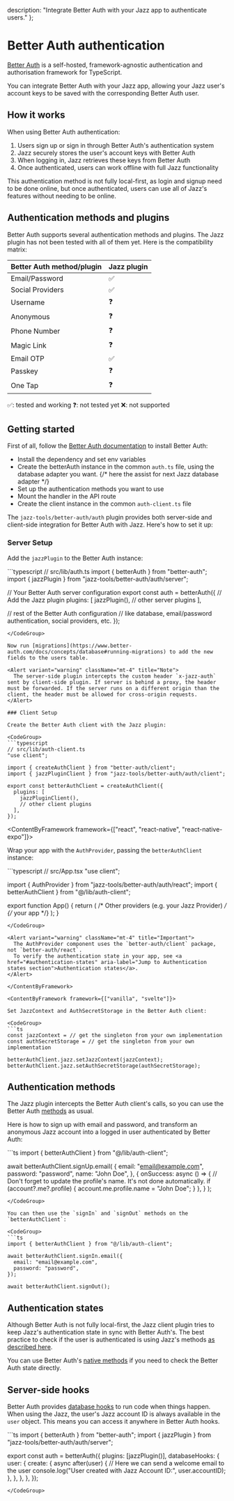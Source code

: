   description: "Integrate Better Auth with your Jazz app to authenticate users."
};

# Better Auth authentication

[Better Auth](https://better-auth.com/) is a self-hosted, framework-agnostic authentication and authorisation framework for TypeScript.

You can integrate Better Auth with your Jazz app, allowing your Jazz user's account keys to be saved with the corresponding Better Auth user.

## How it works

When using Better Auth authentication:
1. Users sign up or sign in through Better Auth's authentication system
2. Jazz securely stores the user's account keys with Better Auth
3. When logging in, Jazz retrieves these keys from Better Auth
4. Once authenticated, users can work offline with full Jazz functionality

This authentication method is not fully local-first, as login and signup need to be done online, but once authenticated, users can use all of Jazz's features without needing to be online.

## Authentication methods and plugins

Better Auth supports several authentication methods and plugins. The Jazz plugin has not been tested with all of them yet. Here is the compatibility matrix:

<table>
  <thead>
    <tr>
      <th>Better Auth method/plugin</th>
      <th>Jazz plugin</th>
    </tr>
  </thead>
  <tbody>
    <tr>
      <td>Email/Password</td>
      <td>✅</td>
    </tr>
    <tr>
      <td>Social Providers</td>
      <td>✅</td>
    </tr>
    <tr>
      <td>Username</td>
      <td>❓</td>
    </tr>
    <tr>
      <td>Anonymous</td>
      <td>❓</td>
    </tr>
    <tr>
      <td>Phone Number</td>
      <td>❓</td>
    </tr>
    <tr>
      <td>Magic Link</td>
      <td>❓</td>
    </tr>
    <tr>
      <td>Email OTP</td>
      <td>✅</td>
    </tr>
    <tr>
      <td>Passkey</td>
      <td>❓</td>
    </tr>
    <tr>
      <td>One Tap</td>
      <td>❓</td>
    </tr>
  </tbody>
</table>

✅: tested and working
❓: not tested yet
❌: not supported

## Getting started

First of all, follow the [Better Auth documentation](https://www.better-auth.com/docs/installation) to install Better Auth:
- Install the dependency and set env variables
- Create the betterAuth instance in the common `auth.ts` file, using the database adapter you want. {/* here the assist for next Jazz database adapter */}
- Set up the authentication methods you want to use
- Mount the handler in the API route
- Create the client instance in the common `auth-client.ts` file

The `jazz-tools/better-auth/auth` plugin provides both server-side and client-side integration for Better Auth with Jazz. Here's how to set it up:

### Server Setup

Add the `jazzPlugin` to the Better Auth instance:

<CodeGroup>
```typescript
// src/lib/auth.ts
import { betterAuth } from "better-auth";
import { jazzPlugin } from "jazz-tools/better-auth/auth/server";

// Your Better Auth server configuration
export const auth = betterAuth({
  // Add the Jazz plugin
  plugins: [
    jazzPlugin(),
    // other server plugins
  ],

  // rest of the Better Auth configuration
  // like database, email/password authentication, social providers, etc.
});
```
</CodeGroup>

Now run [migrations](https://www.better-auth.com/docs/concepts/database#running-migrations) to add the new fields to the users table.

<Alert variant="warning" className="mt-4" title="Note">
  The server-side plugin intercepts the custom header `x-jazz-auth` sent by client-side plugin. If server is behind a proxy, the header must be forwarded. If the server runs on a different origin than the client, the header must be allowed for cross-origin requests.
</Alert>

### Client Setup

Create the Better Auth client with the Jazz plugin:

<CodeGroup>
```typescript
// src/lib/auth-client.ts
"use client";

import { createAuthClient } from "better-auth/client";
import { jazzPluginClient } from "jazz-tools/better-auth/auth/client";

export const betterAuthClient = createAuthClient({
  plugins: [
    jazzPluginClient(),
    // other client plugins
  ],
});
```
</CodeGroup>

<ContentByFramework framework={["react", "react-native", "react-native-expo"]}>

Wrap your app with the `AuthProvider`, passing the `betterAuthClient` instance:

<CodeGroup>
```typescript
// src/App.tsx
"use client";

import { AuthProvider } from "jazz-tools/better-auth/auth/react";
import { betterAuthClient } from "@/lib/auth-client";


export function App() {
  return (
    /* Other providers (e.g. your Jazz Provider) */
    <AuthProvider betterAuthClient={betterAuthClient}>
      {/* your app */}
    </AuthProvider>
  );
}
```
</CodeGroup>

<Alert variant="warning" className="mt-4" title="Important">
  The AuthProvider component uses the `better-auth/client` package, not `better-auth/react`.
  To verify the authentication state in your app, see <a href="#authentication-states" aria-label="Jump to Authentication states section">Authentication states</a>.
</Alert>

</ContentByFramework>

<ContentByFramework framework={["vanilla", "svelte"]}>

Set JazzContext and AuthSecretStorage in the Better Auth client:

<CodeGroup>
```ts
const jazzContext = // get the singleton from your own implementation
const authSecretStorage = // get the singleton from your own implementation

betterAuthClient.jazz.setJazzContext(jazzContext);
betterAuthClient.jazz.setAuthSecretStorage(authSecretStorage);
```
</CodeGroup>

</ContentByFramework>

## Authentication methods

The Jazz plugin intercepts the Better Auth client's calls, so you can use the Better Auth [methods](https://www.better-auth.com/docs/basic-usage) as usual.

Here is how to sign up with email and password, and transform an anonymous Jazz account into a logged in user authenticated by Better Auth:

<CodeGroup>
```ts
import { betterAuthClient } from "@/lib/auth-client";

await betterAuthClient.signUp.email(
  {
    email: "email@example.com",
    password: "password",
    name: "John Doe",
  },
  {
    onSuccess: async () => {
      // Don't forget to update the profile's name. It's not done automatically.
      if (account?.me?.profile) {
        account.me.profile.name = "John Doe";
      }
    },
  }
);
```
</CodeGroup>

You can then use the `signIn` and `signOut` methods on the `betterAuthClient`:

<CodeGroup>
```ts
import { betterAuthClient } from "@/lib/auth-client";

await betterAuthClient.signIn.email({
  email: "email@example.com",
  password: "password",
});

await betterAuthClient.signOut();
```
</CodeGroup>

## Authentication states

Although Better Auth is not fully local-first, the Jazz client plugin tries to keep Jazz's authentication state in sync with Better Auth's. The best practice to check if the user is authenticated is using Jazz's methods [as described here](./authentication-states#detecting-authentication-state).

You can use Better Auth's [native methods](https://www.better-auth.com/docs/basic-usage#session) if you need to check the Better Auth state directly.


## Server-side hooks

Better Auth provides [database hooks](https://www.better-auth.com/docs/reference/options#databasehooks) to run code when things happen. When using the Jazz, the user's Jazz account ID is always available in the `user` object. This means you can access it anywhere in Better Auth hooks.

<CodeGroup>
```ts
import { betterAuth } from "better-auth";
import { jazzPlugin } from "jazz-tools/better-auth/auth/server";

export const auth = betterAuth({
  plugins: [jazzPlugin()],
  databaseHooks: {
    user: {
      create: {
        async after(user) {
          // Here we can send a welcome email to the user
          console.log("User created with Jazz Account ID:", user.accountID);
        },
      },
    },
  },
});
```
</CodeGroup>
